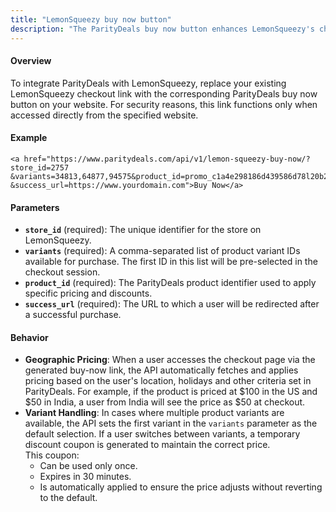 ```yaml
---
title: "LemonSqueezy buy now button"
description: "The ParityDeals buy now button enhances LemonSqueezy's checkout link by creating dynamic checkout links that adjust prices based on user location, holidays, and other criteria set in ParityDeals."
---
```



#### Overview
To integrate ParityDeals with LemonSqueezy, replace your existing LemonSqueezy checkout link with the corresponding ParityDeals buy now button on your website. For security reasons, this link functions only when accessed directly from the specified website.

#### Example
```tsx
<a href="https://www.paritydeals.com/api/v1/lemon-squeezy-buy-now/?store_id=2757
&variants=34813,64877,94575&product_id=promo_c1a4e298186d439586d78l20b2d98b80
&success_url=https://www.yourdomain.com">Buy Now</a>
```


#### Parameters
- **`store_id`** (required): The unique identifier for the store on LemonSqueezy.
- **`variants`** (required): A comma-separated list of product variant IDs available for purchase. The first ID in this list will be pre-selected in the checkout session.
- **`product_id`** (required): The ParityDeals product identifier used to apply specific pricing and discounts.
- **`success_url`** (required): The URL to which a user will be redirected after a successful purchase.

#### Behavior
- **Geographic Pricing**: When a user accesses the checkout page via the generated buy-now link, the API automatically fetches and applies pricing based on the user's location, holidays and other criteria set in ParityDeals. For example, if the product is priced at $100 in the US and $50 in India, a user from India will see the price as $50 at checkout.
- **Variant Handling**: In cases where multiple product variants are available, the API sets the first variant in the `variants` parameter as the default selection. If a user switches between variants, a temporary discount coupon is generated to maintain the correct price.<br/> 
This coupon:
  - Can be used only once.
  - Expires in 30 minutes.
  - Is automatically applied to ensure the price adjusts without reverting to the default.

